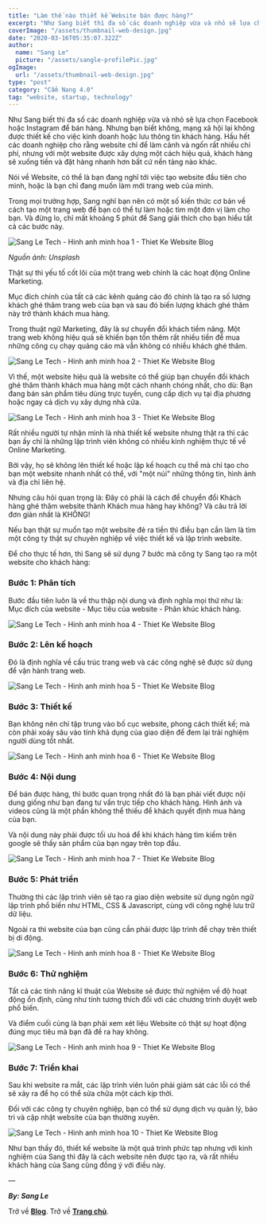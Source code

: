 ```yaml
---
title: "Làm thế nào thiết kế Website bán được hàng?"
excerpt: "Như Sang biết thì đa số các doanh nghiệp vừa và nhỏ sẽ lựa chọn Facebook hoặc Instagram để bán hàng. Nhưng bạn biết không, mạng xã hội lại không được thiết kế cho việc kinh doanh hoặc lưu thông tin khách hàng. Hầu hết các doanh nghiệp cho rằng website chỉ để làm cảnh và ngốn rất nhiều chi phí, nhưng với một website được xây dựng một cách hiệu quả, khách hàng sẽ xuống tiền và đặt hàng nhanh hơn bất cứ nền tảng nào khác.."
coverImage: "/assets/thumbnail-web-design.jpg"
date: "2020-03-16T05:35:07.322Z"
author:
  name: "Sang Le"
  picture: "/assets/sangle-profilePic.jpg"
ogImage:
  url: "/assets/thumbnail-web-design.jpg"
type: "post"
category: "Cẩm Nang 4.0"
tag: "website, startup, technology"
---
```


<VideoPlayer videoId="KFJ_uHYaLoY" />

Như Sang biết thì đa số các doanh nghiệp vừa và nhỏ sẽ lựa chọn Facebook hoặc Instagram để bán hàng. Nhưng bạn biết không, mạng xã hội lại không được thiết kế cho việc kinh doanh hoặc lưu thông tin khách hàng. Hầu hết các doanh nghiệp cho rằng website chỉ để làm cảnh và ngốn rất nhiều chi phí, nhưng với một website được xây dựng một cách hiệu quả, khách hàng sẽ xuống tiền và đặt hàng nhanh hơn bất cứ nền tảng nào khác.

Nói về Website, có thể là bạn đang nghĩ tới việc tạo website đầu tiên cho mình, hoặc là bạn chỉ đang muốn làm mới trang web của mình.

Trong mọi trường hợp, Sang nghĩ bạn nên có một số kiến thức cơ bản về cách tạo một trang web để bạn có thể tự làm hoặc tìm một đơn vị làm cho bạn. Và đừng lo, chỉ mất khoảng 5 phút để Sang giải thích cho bạn hiểu tất cả các bước này.

<img
  src="https://res.cloudinary.com/sang-le-tech/image/upload/v1633074782/Galatek.io%20Website/Sangletech.com/galatekgame-37-38-39-0000_tanxho.jpg"
  className="rounded-lg"
  alt="Sang Le Tech - Hinh anh minh hoa 1 - Thiet Ke Website Blog"
/>

_Nguồn ảnh: Unsplash_

Thật sự thì yếu tố cốt lõi của một trang web chính là các hoạt động Online Marketing.

Mục đích chính của tất cả các kênh quảng cáo đó chính là tạo ra số lượng khách ghé thăm trang web của bạn và sau đó biến lượng khách ghé thăm này trở thành khách mua hàng.

Trong thuật ngữ Marketing, đây là sự chuyển đổi khách tiềm năng. Một trang web không hiệu quả sẽ khiến bạn tốn thêm rất nhiều tiền để mua những công cụ chạy quảng cáo mà vẫn không có nhiều khách ghé thăm.

<img
  src="https://res.cloudinary.com/sang-le-tech/image/upload/v1633074745/Galatek.io%20Website/Sangletech.com/Screen_Shot_2021-10-01_at_2.49.56_PM_hp4tzj.png"
  className="rounded-lg"
  alt="Sang Le Tech - Hinh anh minh hoa 2 - Thiet Ke Website Blog"
/>

Vì thế, một website hiệu quả là website có thể giúp bạn chuyển đổi khách ghé thăm thành khách mua hàng một cách nhanh chóng nhất, cho dù: Bạn đang bán sản phẩm tiêu dùng trực tuyến, cung cấp dịch vụ tại địa phương hoặc ngay cả dịch vụ xây dựng nhà cửa.

<img
  src="https://res.cloudinary.com/sang-le-tech/image/upload/v1633074745/Galatek.io%20Website/Sangletech.com/Screen_Shot_2021-10-01_at_2.51.58_PM_gfu6e6.png"
  className="rounded-lg"
  alt="Sang Le Tech - Hinh anh minh hoa 3 - Thiet Ke Website Blog"
/>

Rất nhiều người tự nhận mình là nhà thiết kế website nhưng thật ra thì các bạn ấy chỉ là những lập trình viên không có nhiều kinh nghiệm thực tế về Online Marketing.

Bởi vậy, họ sẽ không lên thiết kế hoặc lập kế hoạch cụ thể mà chỉ tạo cho bạn một website nhanh nhất có thể, với "một núi" những thông tin, hình ảnh và địa chỉ liên hệ.

Nhưng câu hỏi quan trọng là: Đây có phải là cách để chuyển đổi Khách hàng ghé thăm website thành Khách mua hàng hay không? Và câu trả lời đơn giản nhất là KHÔNG!

Nếu bạn thật sự muốn tạo một website đẻ ra tiền thì điều bạn cần làm là tìm một công ty thật sự chuyên nghiệp về việc thiết kế và lập trình website.

Để cho thực tế hơn, thì Sang sẽ sử dụng 7 bước mà công ty Sang tạo ra một website cho khách hàng:

### **Bước 1: Phân tích**

Bước đầu tiên luôn là về thu thập nội dung và định nghĩa mọi thứ như là: Mục đích của website - Mục tiêu của website - Phân khúc khách hàng.

<img
  src="https://res.cloudinary.com/sang-le-tech/image/upload/v1633075103/Galatek.io%20Website/Sangletech.com/Screen_Shot_2021-10-01_at_2.58.13_PM_duhqk3.png"
  className="rounded-lg"
  alt="Sang Le Tech - Hinh anh minh hoa 4 - Thiet Ke Website Blog"
/>

### **Bước 2: Lên kế hoạch**

Đó là định nghĩa về cấu trúc trang web và các công nghệ sẽ được sử dụng để vận hành trang web.

<img
  src="https://res.cloudinary.com/sang-le-tech/image/upload/v1633075178/Galatek.io%20Website/Sangletech.com/Screen_Shot_2021-10-01_at_2.59.32_PM_oynfwk.png"
  className="rounded-lg"
  alt="Sang Le Tech - Hinh anh minh hoa 5 - Thiet Ke Website Blog"
/>

### **Bước 3: Thiết kế**

Bạn không nên chỉ tập trung vào bố cục website, phong cách thiết kế; mà còn phải xoáy sâu vào tính khả dụng của giao diện để đem lại trải nghiệm người dùng tốt nhất.

<img
  src="https://res.cloudinary.com/sang-le-tech/image/upload/v1633075265/Galatek.io%20Website/Sangletech.com/Screen_Shot_2021-10-01_at_3.01.00_PM_qbf34i.png"
  className="rounded-lg"
  alt="Sang Le Tech - Hinh anh minh hoa 6 - Thiet Ke Website Blog"
/>

### **Bước 4: Nội dung**

Để bán được hàng, thì bước quan trọng nhất đó là bạn phải viết được nội dung giống như bạn đang tư vấn trực tiếp cho khách hàng. Hình ảnh và videos cũng là một phần không thể thiếu để khách quyết định mua hàng của bạn.

Và nội dung này phải được tối ưu hoá để khi khách hàng tìm kiếm trên google sẽ thấy sản phẩm của bạn ngay trên top đầu.

<img
  src="https://res.cloudinary.com/sang-le-tech/image/upload/v1633075349/Galatek.io%20Website/Sangletech.com/Screen_Shot_2021-10-01_at_3.02.22_PM_kapp8e.png"
  className="rounded-lg"
  alt="Sang Le Tech - Hinh anh minh hoa 7 - Thiet Ke Website Blog"
/>

### **Bước 5: Phát triển**

Thường thì các lập trình viên sẽ tạo ra giao diện website sử dụng ngôn ngữ lập trình phổ biến như HTML, CSS & Javascript, cùng với công nghệ lưu trữ dữ liệu.

Ngoài ra thì website của bạn cũng cần phải được lập trình để chạy trên thiết bị di động.

<img
  src="https://res.cloudinary.com/sang-le-tech/image/upload/v1633075369/Galatek.io%20Website/Sangletech.com/Screen_Shot_2021-10-01_at_3.02.43_PM_zqww2n.png"
  className="rounded-lg"
  alt="Sang Le Tech - Hinh anh minh hoa 8 - Thiet Ke Website Blog"
/>

### **Bước 6: Thử nghiệm**

Tất cả các tính năng kĩ thuật của Website sẽ được thử nghiệm về độ hoạt động ổn định, cũng như tính tương thích đối với các chương trình duyệt web phổ biến.

Và điểm cuối cùng là bạn phải xem xét liệu Website có thật sự hoạt động đúng mục tiêu mà bạn đã đề ra hay không.

<img
  src="https://res.cloudinary.com/sang-le-tech/image/upload/v1633075408/Galatek.io%20Website/Sangletech.com/Screen_Shot_2021-10-01_at_3.03.23_PM_uqwv65.png"
  className="rounded-lg"
  alt="Sang Le Tech - Hinh anh minh hoa 9 - Thiet Ke Website Blog"
/>

### **Bước 7: Triển khai**

Sau khi website ra mắt, các lập trình viên luôn phải giám sát các lỗi có thể sẽ xảy ra để họ có thể sửa chữa một cách kịp thời.

Đối với các công ty chuyên nghiệp, bạn có thể sử dụng dịch vụ quản lý, bảo trì và cập nhật website của bạn thường xuyên.

<img
  src="https://res.cloudinary.com/sang-le-tech/image/upload/v1633075467/Galatek.io%20Website/Sangletech.com/Screen_Shot_2021-10-01_at_3.04.14_PM_jozcbf.png"
  className="rounded-lg"
  alt="Sang Le Tech - Hinh anh minh hoa 10 - Thiet Ke Website Blog"
/>

Như bạn thấy đó, thiết kế website là một quá trình phức tạp nhưng với kinh nghiệm của Sang thì đây là cách website nên được tạo ra, và rất nhiều khách hàng của Sang cũng đồng ý với điều này.

—

_**By: Sang Le**_

Trở về [**Blog**](/blog).
Trở về [**Trang chủ**](/).
